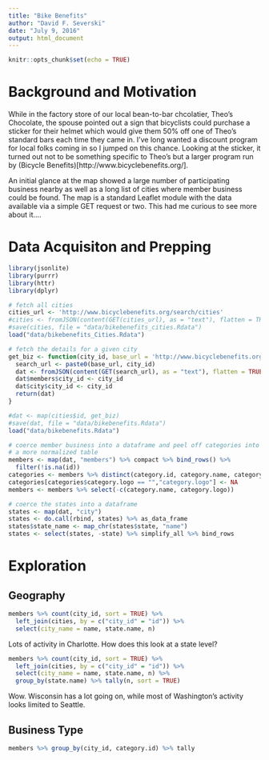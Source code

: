 ```yaml
---
title: "Bike Benefits"
author: "David F. Severski"
date: "July 9, 2016"
output: html_document
---
```


```r
knitr::opts_chunk$set(echo = TRUE)
```

# Background and Motivation

While in the factory store of our local bean-to-bar chcolatier, Theo's 
Chocolate, the spouse pointed out a sign that bicyclists could purchase a sticker 
for their helmet which would give them 50% off one of Theo's standard bars 
each time they came in. I've long wanted a discount program for local folks 
coming in so I jumped on this chance. Looking at the sticker, it turned out not 
to be something specific to Theo's but a larger program run by (Bicycle 
Benefits)[http://www.bicyclebenefits.org/].

An initial glance at the map showed a large number of participating business 
nearby as well as a long list of cities where member business could be 
found. The map is a standard Leaflet module with the data available via a 
simple GET request or two. This had me curious to see more about it....

# Data Acquisiton and Prepping

```r
library(jsonlite)
library(purrr)
library(httr)
library(dplyr)

# fetch all cities
cities_url <- 'http://www.bicyclebenefits.org/search/cities'
#cities <- fromJSON(content(GET(cities_url), as = "text"), flatten = TRUE)
#save(cities, file = "data/bikebenefits_cities.Rdata")
load("data/bikebenefits_Cities.Rdata")

# fetch the details for a given city
get_biz <- function(city_id, base_url = 'http://www.bicyclebenefits.org/search/members?city_id=')  {
  search_url <- paste0(base_url, city_id)
  dat <- fromJSON(content(GET(search_url), as = "text"), flatten = TRUE)
  dat$members$city_id <- city_id
  dat$city$city_id <- city_id
  return(dat)
}

#dat <- map(cities$id, get_biz)
#save(dat, file = "data/bikebenefits.Rdata")
load("data/bikebenefits.Rdata")

# coerce member business into a dataframe and peel off categories into 
# a more normalized table
members <- map(dat, "members") %>% compact %>% bind_rows() %>% 
  filter(!is.na(id))
categories <- members %>% distinct(category.id, category.name, category.logo)
categories[categories$category.logo == "","category.logo"] <- NA
members <- members %>% select(-c(category.name, category.logo))

# coerce the states into a dataframe
states <- map(dat, "city")
states <- do.call(rbind, states) %>% as_data_frame
states$state_name <- map_chr(states$state, "name")
states <- select(states, -state) %>% simplify_all %>% bind_rows
```

# Exploration

## Geography
```r
members %>% count(city_id, sort = TRUE) %>% 
  left_join(cities, by = c("city_id" = "id")) %>% 
  select(city_name = name, state.name, n)
```

Lots of activity in Charlotte. How does this look at a 
state level?

```r
members %>% count(city_id, sort = TRUE) %>% 
  left_join(cities, by = c("city_id" = "id")) %>% 
  select(city_name = name, state.name, n) %>% 
  group_by(state.name) %>% tally(n, sort = TRUE)
```

Wow. Wisconsin has a lot going on, while most of Washington's activity 
looks limited to Seattle.

## Business Type

```r
members %>% group_by(city_id, category.id) %>% tally
```
